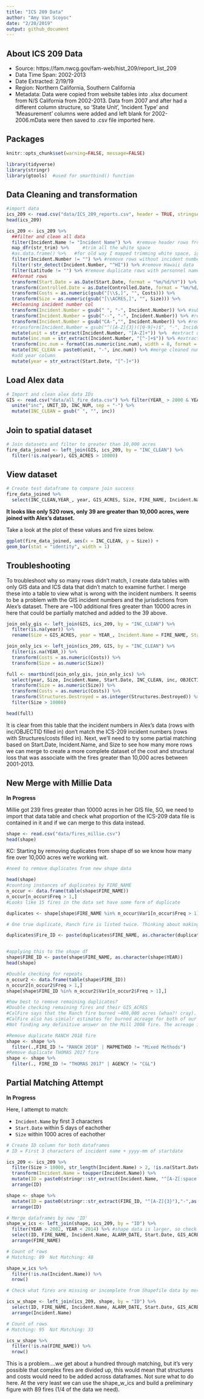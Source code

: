 ```yaml
---
title: "ICS 209 Data"
author: "Amy Van Scoyoc"
date: "2/20/2019"
output: github_document
---
```

  
## About ICS 209 Data
  
  * Source: https://fam.nwcg.gov/fam-web/hist_209/report_list_209
  * Data Time Span: 2002-2013
  * Date Extracted: 2/19/19
  * Region: Northern California, Southern California
  * Metadata: Data were copied from website tables into .xlsx document from N/S California from 2002-2013.  Data from 2007 and after had a different column structure, so 'State Unit', 'Incident Type' and 'Measurement' columns were added and left blank for 2002-2006.mData were then saved to .csv file imported here.

## Packages

```r
knitr::opts_chunk$set(warning=FALSE, message=FALSE)
```


```r
library(tidyverse)
library(stringr)
library(gtools)  #used for smartbind() function
```


## Data Cleaning and transformation

```r
#import data
ics_209 <- read.csv("data/ICS_209_reports.csv", header = TRUE, stringsAsFactors = FALSE)
head(ics_209)

ics_209 <- ics_209 %>% 
  ##filter and clean all data
  filter(Incident.Name != "Incident Name") %>%  #remove header rows from sheet 
  map_dfr(str_trim) %>%     #trim all the white space
  #as.data.frame() %>%   #for old way I mapped trimming white space, ignore
  filter(Incident.Number != "") %>% #remove rows without incident numbers
  filter(!str_detect(Incident.Number, "^HI")) %>% #remove Hawaii data
  filter(Latitude != "") %>% #remove duplicate rows with personnel names
  ##format rows
  transform(Start.Date = as.Date(Start.Date, format = "%m/%d/%Y")) %>% 
  transform(Controlled.Date = as.Date(Controlled.Date, format = "%m/%d/%Y")) %>% 
  transform(Costs = as.numeric(gsub("[\\$,]", "", Costs))) %>%
  transform(Size = as.numeric(gsub("[\\ACRES,]", "", Size))) %>% 
  ##cleaning incident number col
  transform(Incident.Number = gsub(" ", "-", Incident.Number)) %>% #substitute white space for dash
  transform(Incident.Number = gsub("--", "-", Incident.Number)) %>% #remove any double dash instances
  transform(Incident.Number = gsub("CA-","", Incident.Number)) %>% #remove CAs from incident num.
  #transform(Incident.Number = gsub("^([A-Z]{3})([0-9]+)$", "-", Incident.Number)) %>%  #add dash ids (not working)
  mutate(unit = str_extract(Incident.Number, "[A-Z]+")) %>%  #extract unit from incident num.
  mutate(inc.num = str_extract(Incident.Number, "[^-]+$")) %>% #extract unit numbers
  transform(inc.num = formatC(as.numeric(inc.num), width = 8, format = "d", flag = "0")) %>% #pad to 8 digits
  mutate(INC_CLEAN = paste0(unit, "-", inc.num)) %>% #merge cleaned numbers 
  #add year column
  mutate(year = str_extract(Start.Date, "[^-]+"))
```


## Load Alex data

```r
# Import and clean alex data IDs
GIS <- read.csv("data/all_fire_data.csv") %>% filter(YEAR_ > 2000 & YEAR_ < 2014) %>% 
  unite("inc", UNIT_ID, INC_NUM, sep = "-") %>% 
  mutate(INC_CLEAN = gsub(" ", "", inc))
```

## Join to spatial dataset

```r
# Join datasets and filter to greater than 10,000 acres
fire_data_joined <- left_join(GIS, ics_209, by = "INC_CLEAN") %>% 
  filter(!is.na(year), GIS_ACRES > 10000) 
```

## View dataset

```r
# Create test dataframe to compare join success
fire_data_joined %>% 
  select(INC_CLEAN,YEAR_, year, GIS_ACRES, Size, FIRE_NAME, Incident.Name, Structures.Destroyed, Costs) 
```

**It looks like only 520 rows, only 39 are greater than 10,000 acres, were joined with Alex's dataset.**

Take a look at the plot of these values and fire sizes below.

```r
ggplot(fire_data_joined, aes(x = INC_CLEAN, y = Size)) +
geom_bar(stat = "identity", width = 1)
```


## Troubleshooting

To troubleshoot why so many rows didn't match, I create data tables with only GIS data and ICS data that didn't match to examine further. I merge these into a table to view what is wrong with the incident numbers. It seems to be a problem with the GIS incident numbers and the jurisdictions from Alex's dataset.  There are ~100 additional fires greater than 10000 acres in here that could be partially matched and added to the 39 above.

```r
join_only_gis <- left_join(GIS, ics_209, by = "INC_CLEAN") %>% 
  filter(is.na(year)) %>% 
  rename(Size = GIS_ACRES, year = YEAR_, Incident.Name = FIRE_NAME, Start.Date = ALARM_DATE)

join_only_ics <- left_join(ics_209, GIS, by = "INC_CLEAN") %>% 
  filter(is.na(YEAR_)) %>% 
  transform(Costs = as.numeric(Costs)) %>%
  transform(Size = as.numeric(Size)) 

full <- smartbind(join_only_gis, join_only_ics) %>% 
  select(year, Size, Incident.Name, Start.Date, INC_CLEAN, inc, OBJECTID, Structures.Destroyed, Costs) %>% 
  transform(Size = as.numeric(Size)) %>% 
  transform(Costs = as.numeric(Costs)) %>% 
  transform(Structures.Destroyed = as.integer(Structures.Destroyed)) %>% 
  filter(Size > 10000) 

head(full)
```

It is clear from this table that the incident numbers in Alex's data (rows with inc/OBJECTID filled in) don't match the ICS-209 incident numbers (rows with Structures/costs filled in).  Next, we'll need to try some partial matching based on Start.Date, Incident.Name, and Size to see how many more rows we can merge to create a more complete dataset of the cost and structural loss that was associate with the fires greater than 10,000 acres between 2001-2013. 


## New Merge with Millie Data 

**In Progress**

Millie got 239 fires greater than 10000 acres in her GIS file, SO, we need to import that data table and check what proportion of the ICS-209 data file is contained in it and if we can merge to this data instead. 

```r
shape <- read.csv("data/fires_millie.csv") 
head(shape)
```

KC: Starting by removing duplicates from shape df so we know how many fire over 10,000 acres we're working wit. 
```r
#need to remove duplicates from new shape data

head(shape)
#counting instances of duplicates by FIRE_NAME
n_occur <- data.frame(table(shape$FIRE_NAME))
n_occur[n_occur$Freq > 1,]
#Looks like 15 fires in the data set have some form of duplicate

duplicates <- shape[shape$FIRE_NAME %in% n_occur$Var1[n_occur$Freq > 1],]

# One true duplicate, Ranch fire is listed twice. Thinking about making Fire_Name = "Fire_Name + _YEAR" so each fire has a unique name. Testing with just the duplicates first 

duplicates$Fire_ID <- paste(duplicates$FIRE_NAME, as.character(duplicates$YEAR))


#applying this to the shape df
shape$FIRE_ID <- paste(shape$FIRE_NAME, as.character(shape$YEAR))
head(shape)

#Double checking for repeats
n_occur2 <- data.frame(table(shape$FIRE_ID))
n_occur2[n_occur2$Freq > 1,]
shape[shape$FIRE_ID %in% n_occur2$Var1[n_occur2$Freq > 1],]

#how best to remove remaining duplicates?
#Double checking remaining fires and their GIS_ACRES
#CalFire says that the Ranch fire burned ~400,000 acres (whaa?! cray). So the two instances we have in the shape data are true duplicates (both GIS_ACRES are about the same)
#CalFire also has simialr estimates for burned acreage for both of our Thomas_2017 fires. So these two are true duplicates as well. 
#Not finding any definitive answer on the Mill 2008 fire. The acreage is really different too. I saw on wikipedia that it was listed as being ~13,000 acres, which seems to match one of the entries. But Im not sure where that data soruce came from... There are many Mill/Mill creek fires in different years, so I'm not sure how to work out which one the other is referring to. Maybe throw it/them out? 

#Remove duplicate RANCH 2018 fire
shape <- shape %>%
  filter(.,FIRE_ID != "RANCH 2018" | MAPMETHOD != "Mixed Methods")
#Remove duplicate THOMAS 2017 fire
shape <- shape %>%
  filter(., FIRE_ID != "THOMAS 2017" | AGENCY != "C&L")

```


## Partial Matching Attempt

**In Progress**
  
  Here, I attempt to match: 
  
  - `Incident.Name` by first 3 characters
- `Start.Date` within 5 days of eachother
- `Size` within 1000 acres of eachother

```r
# Create ID column for both dataframes
# ID = First 3 characters of incident name + yyyy-mm of startdate

ics_209 <- ics_209 %>% 
  filter(Size > 10000, str_length(Incident.Name) > 2, !is.na(Start.Date)) %>% 
  transform(Incident.Name = toupper(Incident.Name)) %>% 
  mutate(ID = paste0(stringr::str_extract(Incident.Name, "^[A-Z[:space:]]{3}"),"-",as.character(str_extract(Start.Date, "[^-]*-[^-]*")))) %>% 
  arrange(ID)

shape <- shape %>% 
  mutate(ID = paste0(stringr::str_extract(FIRE_ID, "^[A-Z]{3}"),"-",as.character(str_extract(ALARM_DATE, "[^-]*-[^-]*")))) %>% 
  arrange(ID)
```


```r

# Merge dataframes by new 'ID'
shape_w_ics <- left_join(shape, ics_209, by = "ID") %>% 
  filter(YEAR > 2002, YEAR < 2014) %>% #shape data is larger, so check rows matched only on filtered frame
  select(ID, FIRE_NAME, Incident.Name, ALARM_DATE, Start.Date, GIS_ACRES, Size, Costs, Structures.Destroyed) %>% 
  arrange(FIRE_NAME)

# Count of rows
# Matching: 89  Not Matching: 48

shape_w_ics %>% 
  filter(!is.na(Incident.Name)) %>% 
  nrow()
```


```r
# Check what fires are missing or incomplete from Shapefile data by merging opposite way

ics_w_shape <- left_join(ics_209, shape, by = "ID") %>% 
  select(ID, FIRE_NAME, Incident.Name, ALARM_DATE, Start.Date, GIS_ACRES, Size, Costs, Structures.Destroyed) %>% 
  arrange(Incident.Name)

# Count of rows
# Matching: 95  Not Matching: 33

ics_w_shape %>% 
  filter(!is.na(FIRE_NAME)) %>% 
  nrow()
```

This is a problem....we get about a hundred through matching, but it's very possible that complex fires are divided up, this would mean that structures and costs would need to be added across dataframes.  Not sure what to do here.  At the very least we can use the shape_w_ics and build a preliminary figure with 89 fires (1/4 of the data we need). 
